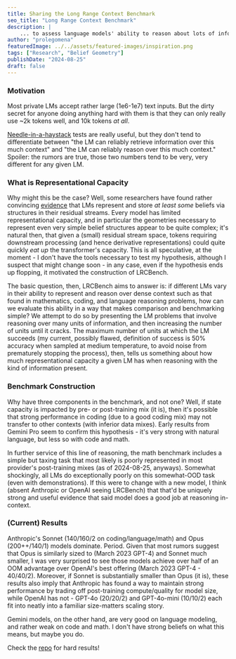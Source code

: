```yaml
---
title: Sharing the Long Range Context Benchmark
seo_title: "Long Range Context Benchmark"
description: |
    ... to assess language models' ability to reason about lots of information.
author: "prolegomena"
featuredImage: ../../assets/featured-images/inspiration.png
tags: ["Research", "Belief Geometry"]
publishDate: "2024-08-25"
draft: false
---
```


### Motivation

Most private LMs accept rather large (1e6-1e7) text inputs. But the dirty secret for anyone doing anything hard with them is that they can only really use ~2k tokens well, and 10k tokens *at all*. 

[Needle-in-a-haystack](https://github.com/gkamradt/LLMTest_NeedleInAHaystack) tests are really useful, but they don't tend to differentiate between "the LM can reliably retrieve information over this much context" and "the LM can reliably reason over this much context." Spoiler: the rumors are true, those two numbers tend to be very, very different for any given LM.

### What is Representational Capacity

Why might this be the case? Well, some researchers have found rather convincing [evidence](https://www.lesswrong.com/posts/gTZ2SxesbHckJ3CkF/transformers-represent-belief-state-geometry-in-their) that LMs represent and store *at least some* beliefs via structures in their residual streams. Every model has limited representational capacity, and in particular the geometries necessary to represent even very simple belief structures appear to be quite complex; it's natural then, that given a (small) residual stream space, tokens requiring downstream processing (and hence derivative representations) could quite quickly *eat up* the transformer's capacity. This is all speculative, at the moment - I don't have the tools necessary to test my hypothesis, although I suspect that might change soon - in any case, even if the hypothesis ends up flopping, it motivated the construction of LRCBench.

The basic question, then, LRCBench aims to answer is: if different LMs vary in their ability to represent and reason over dense context such as that found in mathematics, coding, and language reasoning problems, how can we evaluate this ability in a way that makes comparison and benchmarking simple? We attempt to do so by presenting the LM problems that involve reasoning over many units of information, and then increasing the number of units until it cracks. The maximum number of units at which the LM succeeds (my current, possibly flawed, definition of success is 50% accuracy when sampled at medium temperature, to avoid noise from prematurely stopping the process), then, tells us something about how much representational capacity a given LM has when reasoning with the kind of information present.

### Benchmark Construction

Why have three components in the benchmark, and not one? Well, if state capacity is impacted by pre- or post-training mix (it is), then it's possible that strong performance in coding (due to a good coding mix) may not transfer to other contexts (with inferior data mixes). Early results from Gemini Pro seem to confirm this hypothesis - it's very strong with natural language, but less so with code and math. 

In further service of this line of reasoning, the math benchmark includes a simple but taxing task that most likely is poorly represented in most provider's post-training mixes (as of 2024-08-25, anyways). Somewhat shockingly, all LMs do exceptionally poorly on this somewhat-OOD task (even with demonstrations). If this were to change with a new model, I think (absent Anthropic or OpenAI seeing LRCBench) that that'd be uniquely strong and useful evidence that said model does a good job at reasoning in-context.

### (Current) Results

Anthropic's Sonnet (140/160/2 on coding/language/math) and Opus (200++/140/1) models dominate. Period. Given that most rumors suggest that Opus is similarly sized to (March 2023 GPT-4) and Sonnet much smaller, I was very surprised to see those models achieve over half of an OOM advantage over OpenAI's best offering (March 2023 GPT-4 - 40/40/2). Moreover, if Sonnet is substantially smaller than Opus (it is), these results also imply that Anthropic has found a way to maintain strong performance by trading off post-training compute/quality for model size, while OpenAI has not - GPT-4o (20/20/2) and GPT-4o-mini (10/10/2) each fit into neatly into a familiar size-matters scaling story. 

Gemini models, on the other hand, are very good on language modeling, and rather weak on code and math. I don't have strong beliefs on what this means, but maybe you do. 

Check the [repo](https://github.com/JoshuaPurtell/LRCBench) for hard results!